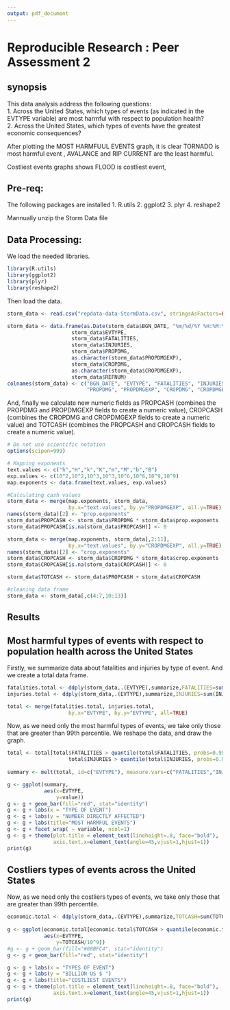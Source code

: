```yaml
---
output: pdf_document
---
```

Reproducible Research : Peer Assessment 2
============================================
## synopsis

This data analysis address the following questions:   
1. Across the United States, which types of events (as indicated in the EVTYPE
variable) are most harmful with respect to population health?   
2. Across the United States, which types of events have the greatest economic consequences?   


After plotting the MOST HARMFUUL EVENTS graph, it is clear TORNADO is
most harmful event , AVALANCE and RIP CURRENT are the least harmful.

Costliest events graphs shows FLOOD is costliest event,



## Pre-req:
The following packages are installed
1. R.utils
2. ggplot2
3. plyr
4. reshape2

Mannually unzip the Storm Data file

## Data Processing:
We load the needed libraries.
```r
library(R.utils)
library(ggplot2)
library(plyr)
library(reshape2)

```

Then load the data.
```r
storm_data <- read.csv("repdata-data-StormData.csv", stringsAsFactors=FALSE)

storm_data <- data.frame(as.Date(storm_data$BGN_DATE, "%m/%d/%Y %H:%M:%S"), 
                     storm_data$EVTYPE, 
                     storm_data$FATALITIES, 
                     storm_data$INJURIES,
                     storm_data$PROPDMG,
                     as.character(storm_data$PROPDMGEXP),
                     storm_data$CROPDMG,
                     as.character(storm_data$CROPDMGEXP),
                     storm_data$REFNUM)
colnames(storm_data) <- c("BGN_DATE", "EVTYPE", "FATALITIES", "INJURIES", 
                          "PROPDMG", "PROPDMGEXP", "CROPDMG", "CROPDMGEXP","REFNUM")

```

And, finally we calculate new numeric fields as PROPCASH (combines the PROPDMG 
and PROPDMGEXP fields to create a numeric value), CROPCASH (combines the CROPDMG 
and CROPDMGEXP fields to create a numeric value) and TOTCASH (combines the PROPCASH 
and CROPCASH fields to create a numeric value).
```r
# Do not use scientific notation
options(scipen=999)

# Mapping exponents
text.values <- c("h","H","k","K","m","M","b","B")
exp.values <- c(10^2,10^2,10^3,10^3,10^6,10^6,10^9,10^9)
map.exponents <- data.frame(text.values, exp.values)

#Calculating cash values
storm_data <- merge(map.exponents, storm_data, 
                    by.x="text.values", by.y="PROPDMGEXP", all.y=TRUE)
names(storm_data)[2] <- "prop.exponents"
storm_data$PROPCASH <- storm_data$PROPDMG * storm_data$prop.exponents
storm_data$PROPCASH[is.na(storm_data$PROPCASH)] <- 0

storm_data <- merge(map.exponents, storm_data[,2:11], 
                    by.x="text.values", by.y="CROPDMGEXP", all.y=TRUE)
names(storm_data)[2] <- "crop.exponents"
storm_data$CROPCASH <- storm_data$CROPDMG * storm_data$crop.exponents
storm_data$CROPCASH[is.na(storm_data$CROPCASH)] <- 0

storm_data$TOTCASH <- storm_data$PROPCASH + storm_data$CROPCASH

#cleaning data frame
storm_data <- storm_data[,c(4:7,10:13)]
```


## Results

## Most harmful types of events with respect to population health across the United States

Firstly, we summarize data about fatalities and injuries by type of event. And we create a total data frame.
```r
fatalities.total <- ddply(storm_data,.(EVTYPE),summarize,FATALITIES=sum(FATALITIES, na.rm=TRUE))
injuries.total <- ddply(storm_data,.(EVTYPE),summarize,INJURIES=sum(INJURIES, na.rm=TRUE))

total <- merge(fatalities.total, injuries.total, 
                    by.x="EVTYPE", by.y="EVTYPE", all=TRUE)
```

Now, as we need only the most harmful types of events, we take only those that are greater than 99th percentile. We reshape the data, and draw the graph.
```r
total <- total[total$FATALITIES > quantile(total$FATALITIES, probs=0.99) |
                    total$INJURIES > quantile(total$INJURIES, probs=0.99),]
    
summary <- melt(total, id=c("EVTYPE"), measure.vars=c("FATALITIES","INJURIES"))
```

```r
g <- ggplot(summary,
            aes(x=EVTYPE, 
                y=value))
g <- g + geom_bar(fill="red", stat="identity")
g <- g + labs(x = "TYPE OF EVENT") 
g <- g + labs(y = "NUMBER DIRECTLY AFFECTED")
g <- g + labs(title="MOST HARMFUL EVENTS")
g <- g + facet_wrap( ~ variable, ncol=1)
g <- g + theme(plot.title = element_text(lineheight=.8, face="bold"),
               axis.text.x=element_text(angle=45,vjust=1,hjust=1))
print(g)

```

## Costliers types of events across the United States

Now, as we need only the costliers types of events, we take only those that are greater than 99th percentile.   
```r
economic.total <- ddply(storm_data,.(EVTYPE),summarize,TOTCASH=sum(TOTCASH, na.rm=TRUE))
    
g <- ggplot(economic.total[economic.total$TOTCASH > quantile(economic.total$TOTCASH, probs=0.99),],
            aes(x=EVTYPE, 
                y=TOTCASH/10^9))
#g <- g + geom_bar(fill="#00BFC4", stat="identity")
g <- g + geom_bar(fill="red", stat="identity")

g <- g + labs(x = "TYPES OF EVENT") 
g <- g + labs(y = "BILLION US $ ")
g <- g + labs(title="COSTLIEST EVENTS")
g <- g + theme(plot.title = element_text(lineheight=.8, face="bold"),
               axis.text.x=element_text(angle=45,vjust=1,hjust=1))
print(g)

```
